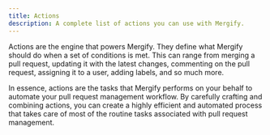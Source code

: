 ```yaml
---
title: Actions
description: A complete list of actions you can use with Mergify.
---
```



Actions are the engine that powers Mergify. They define what Mergify should do
when a set of conditions is met. This can range from merging a pull request,
updating it with the latest changes, commenting on the pull request, assigning
it to a user, adding labels, and so much more.

In essence, actions are the tasks that Mergify performs on your behalf to
automate your pull request management workflow. By carefully crafting and
combining actions, you can create a highly efficient and automated process
that takes care of most of the routine tasks associated with pull request
management.

<DocsetGrid>
  <Docset
    title="Assign"
    description="Assign a pull request to a user."
    path="assign"
  />
  <Docset
    title="Backport"
    description="Copy a pull request to another branch once it is merged."
    path="backport"
  />
  <Docset
    title="Close"
    description="Close a pull request."
    path="close"
  />
  <Docset
    title="Copy"
    description="Copy a pull request."
    path="copy"
  />
  <Docset
    title="Comment"
    description="Comment a pull request."
    path="comment"
  />
  <Docset
    title="Delete Head Branch"
    description="Delete pull request head branch."
    path="delete_head_branch"
  />
  <Docset
    title="Dismiss Reviews"
    description="Dismiss previous reviews on a pull request."
    path="dismiss_reviews"
    icon={IoIosRemoveCircleOutline}
  />
  <Docset
    title="Edit"
    description="Edit pull request body, title or draft state."
    path="edit"
  />
  <Docset
    title="GitHub Actions"
    description="Dispatch an existing GitHub workflow in the repository."
    path="github_actions"
    icon={SiGithubactions}
  />
  <Docset
    title="Label"
    description="Add, remove or toggle label on a pull request."
    path="label"
  />
  <Docset
    title="Merge"
    description="Automate the merging of your pull requests."
    path="merge"
  />
  <Docset
    title="Post Check"
    description="Create a check-run on a pull request."
    path="post_check"
  />
  <Docset
    title="Rebase"
    description="Rebase the pull request on top of its base branch."
    path="rebase"
  />
  <Docset
    title="Request Reviews"
    description="Request reviews from specific users or teams."
    path="request_reviews"
    icon={GoCodeReview}
  />
  <Docset
    title="Review"
    description="Automate reviews for your pull requests with customizable comments and review types."
    path="review"
  />
  <Docset
    title="Update"
    description="Update the pull request branch with its base branch."
    path="update"
  />
  <Docset
    title="Squash"
    description="Squash commits in the pull request."
    path="squash"
  />
</DocsetGrid>
